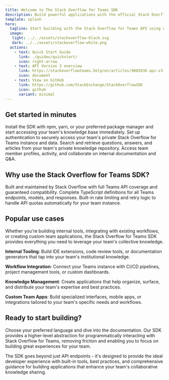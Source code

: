 ```yaml
---
title: Welcome to The Stack Overflow for Teams SDK
description: Build powerful applications with the official Stack Overflow for Teams SDK. Access your team's private knowledge base programmatically.
template: splash
hero:
  tagline: Start building with the Stack Overflow for Teams API using our official SDK
  image:
   light: ../../assets/stackoverflow-black.svg
   dark: ../../assets/stackoverflow-white.png
  actions:
    - text: Quick Start Guide
      link: ./guides/quickstart/
      icon: right-arrow
    - text: API Version 3 overview
      link: https://stackoverflowteams.help/en/articles/9085836-api-v3-overview
      icon: document
    - text: View on GitHub
      link: https://github.com/StackExchange/StackOverflowSDK
      icon: github
      variant: minimal
---
```



## Get started in minutes

<CardGrid stagger>
	<Card title="Installation" icon="rocket">
		Install the SDK with npm, yarn, or your preferred package manager and start accessing your team's knowledge base immediately.
	</Card>
	<Card title="Authentication" icon="approve-check">
		Set up authentication to securely access your team's private Stack Overflow for Teams instance and data.
	</Card>
	<Card title="Query Team Knowledge" icon="comment-alt">
		Search and retrieve questions, answers, and articles from your team's private knowledge repository.
	</Card>
	<Card title="Team Management" icon="information">
		Access team member profiles, activity, and collaborate on internal documentation and Q&A.
	</Card>
</CardGrid>

## Why use the Stack Overflow for Teams SDK?

<CardGrid>
	<Card title="Official Support" icon="approve-check-circle">
		Built and maintained by Stack Overflow with full Teams API coverage and guaranteed compatibility.
	</Card>
	<Card title="Type Safety" icon="laptop">
		Complete TypeScript definitions for all Teams endpoints, models, and responses.
	</Card>
	<Card title="Rate Limiting" icon="seti:clock">
		Built-in rate limiting and retry logic to handle API quotas automatically for your team instance.
	</Card>
</CardGrid>

## Popular use cases

Whether you're building internal tools, integrating with existing workflows, or creating custom team applications, the Stack Overflow for Teams SDK provides everything you need to leverage your team's collective knowledge.

**Internal Tooling**: Build IDE extensions, code review tools, or documentation generators that tap into your team's institutional knowledge.

**Workflow Integration**: Connect your Teams instance with CI/CD pipelines, project management tools, or custom dashboards.

**Knowledge Management**: Create applications that help organize, surface, and distribute your team's expertise and best practices.

**Custom Team Apps**: Build specialized interfaces, mobile apps, or integrations tailored to your team's specific needs and workflows.

## Ready to start building?

Choose your preferred language and dive into the documentation. Our SDK provides a higher-level abstraction for programmatically interacting with Stack Overflow for Teams, removing friction and enabling you to focus on building great experiences for your team.

The SDK goes beyond just API endpoints - it's designed to provide the ideal developer experience with built-in tools, best practices, and comprehensive guidance for building applications that enhance your team's collaborative knowledge sharing.